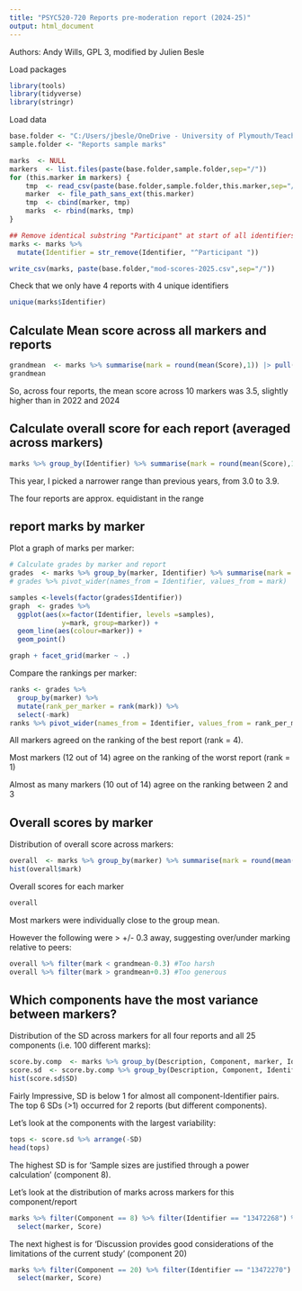 ```yaml
---
title: "PSYC520-720 Reports pre-moderation report (2024-25)"
output: html_document
---
```


Authors: Andy Wills,  GPL 3, modified by Julien Besle

Load packages
```r
library(tools)
library(tidyverse)
library(stringr)
```

Load data
```r

base.folder <- "C:/Users/jbesle/OneDrive - University of Plymouth/Teaching/PSYC520/Module leader/Moderation 2024-25"
sample.folder <- "Reports sample marks"

marks  <- NULL
markers  <- list.files(paste(base.folder,sample.folder,sep="/"))
for (this.marker in markers) {
    tmp  <- read_csv(paste(base.folder,sample.folder,this.marker,sep="/"))
    marker  <- file_path_sans_ext(this.marker)
    tmp  <- cbind(marker, tmp)
    marks  <- rbind(marks, tmp)
}

## Remove identical substring "Participant" at start of all identifiers
marks <- marks %>%
  mutate(Identifier = str_remove(Identifier, "^Participant "))

write_csv(marks, paste(base.folder,"mod-scores-2025.csv",sep="/"))
```

Check that we only have 4 reports with 4 unique identifiers
```r
unique(marks$Identifier)
```

## Calculate Mean score across all markers and reports
```r
grandmean  <- marks %>% summarise(mark = round(mean(Score),1)) |> pull(mark)
grandmean
```

So, across four reports, the mean score across 10 markers was 3.5, slightly higher than in 2022 and 2024

## Calculate overall score for each report (averaged across markers)
```r
marks %>% group_by(Identifier) %>% summarise(mark = round(mean(Score),1))
```

This year, I picked a narrower range than previous years, from 3.0 to 3.9.

The four reports are approx. equidistant in the range

## report marks by marker

Plot a graph of marks per marker:
```r
# Calculate grades by marker and report
grades  <- marks %>% group_by(marker, Identifier) %>% summarise(mark = mean(Score))
# grades %>% pivot_wider(names_from = Identifier, values_from = mark)

samples <-levels(factor(grades$Identifier))
graph  <- grades %>%
  ggplot(aes(x=factor(Identifier, levels =samples),
             y=mark, group=marker)) +
  geom_line(aes(colour=marker)) +
  geom_point()

graph + facet_grid(marker ~ .)
```


Compare the rankings per marker:

```r
ranks <- grades %>%
  group_by(marker) %>%
  mutate(rank_per_marker = rank(mark)) %>%
  select(-mark)
ranks %>% pivot_wider(names_from = Identifier, values_from = rank_per_marker)
```


All markers agreed on the ranking of the best report (rank = 4).

Most markers (12 out of 14) agree on the ranking of the worst report (rank = 1)

Almost as many markers (10 out of 14) agree on the ranking between 2 and 3


## Overall scores by marker

Distribution of overall score across markers:
```r
overall  <- marks %>% group_by(marker) %>% summarise(mark = round(mean(Score),1)) %>% arrange(mark)
hist(overall$mark)
```
Overall scores for each marker
```r
overall
```

Most markers were individually close to the group mean.

However the following were > +/- 0.3 away, suggesting over/under marking relative to peers:
```r
overall %>% filter(mark < grandmean-0.3) #Too harsh
overall %>% filter(mark > grandmean+0.3) #Too generous
```


## Which components have the most variance between markers?

Distribution of the SD across markers for all four reports and all 25 components (i.e. 100 different marks):

```r
score.by.comp  <- marks %>% group_by(Description, Component, marker, Identifier) %>% summarize(Score = mean(Score))
score.sd  <- score.by.comp %>% group_by(Description, Component, Identifier) %>% summarise(SD = sd(Score)) %>% arrange(-SD)
hist(score.sd$SD)
```


Fairly Impressive, SD is below 1 for almost all component-Identifier pairs.
The top 6 SDs (>1) occurred for 2 reports (but different components).

Let's look at the components with the largest variability:
```r
tops <- score.sd %>% arrange(-SD)
head(tops)
```


The highest SD is for 'Sample sizes are justified through a power calculation' (component 8).

Let's look at the distribution of marks across markers for this component/report
```r
marks %>% filter(Component == 8) %>% filter(Identifier == "13472268") %>%
  select(marker, Score)
```

The next highest is for 'Discussion provides good considerations of the limitations of the current study' (component 20)
```r
marks %>% filter(Component == 20) %>% filter(Identifier == "13472270") %>%
  select(marker, Score)
```


